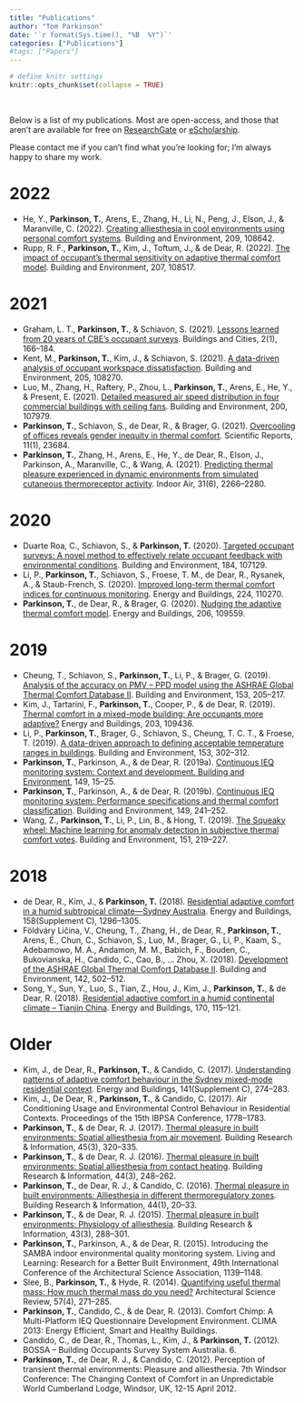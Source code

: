 ```yaml
---
title: "Publications"
author: "Tom Parkinson"
date: '`r format(Sys.time(), "%B  %Y")`'
categories: ["Publications"]
#tags: ["Papers"]
---
```


```r

# define knitr settings
knitr::opts_chunk$set(collapse = TRUE)

```

 <br />

Below is a list of my publications. Most are open-access, and those that aren't are available for free on [ResearchGate](https://www.researchgate.net/profile/Thomas-Parkinson-4) or [eScholarship](https://escholarship.org/search?departments=cedr&q=author%3AParkinson%2C+Thomas). 

Please contact me if you can't find what you're looking for; I'm always happy to share my work.


# 2022

- He, Y., **Parkinson, T.**, Arens, E., Zhang, H., Li, N., Peng, J., Elson, J., & Maranville, C. (2022). [Creating alliesthesia in cool environments using personal comfort systems](https://doi.org/10.1016/j.buildenv.2021.108642){target="_blank"}. Building and Environment, 209, 108642.
- Rupp, R. F., **Parkinson, T.**, Kim, J., Toftum, J., & de Dear, R. (2022). [The impact of occupant’s thermal sensitivity on adaptive thermal comfort model](https://doi.org/10.1016/j.buildenv.2021.108517){target="_blank"}. Building and Environment, 207, 108517.


# 2021

- Graham, L. T., **Parkinson, T.**, & Schiavon, S. (2021). [Lessons learned from 20 years of CBE’s occupant surveys](https://doi.org/10.5334/bc.76){target="_blank"}. Buildings and Cities, 2(1), 166–184.
- Kent, M., **Parkinson, T.**, Kim, J., & Schiavon, S. (2021). [A data-driven analysis of occupant workspace dissatisfaction](https://doi.org/10.1016/j.buildenv.2021.108270){target="_blank"}. Building and Environment, 205, 108270.
- Luo, M., Zhang, H., Raftery, P., Zhou, L., **Parkinson, T.**, Arens, E., He, Y., & Present, E. (2021). [Detailed measured air speed distribution in four commercial buildings with ceiling fans](https://doi.org/10.1016/j.buildenv.2021.107979){target="_blank"}. Building and Environment, 200, 107979.
- **Parkinson, T.**, Schiavon, S., de Dear, R., & Brager, G. (2021). [Overcooling of offices reveals gender inequity in thermal comfort](https://doi.org/10.1038/s41598-021-03121-1){target="_blank"}. Scientific Reports, 11(1), 23684.
- **Parkinson, T.**, Zhang, H., Arens, E., He, Y., de Dear, R., Elson, J., Parkinson, A., Maranville, C., & Wang, A. (2021). [Predicting thermal pleasure experienced in dynamic environments from simulated cutaneous thermoreceptor activity](https://doi.org/10.1111/ina.12859){target="_blank"}. Indoor Air, 31(6), 2266–2280.


# 2020

- Duarte Roa, C., Schiavon, S., & **Parkinson, T.** (2020). [Targeted occupant surveys: A novel method to effectively relate occupant feedback with environmental conditions](https://doi.org/10.1016/j.buildenv.2020.107129){target="_blank"}. Building and Environment, 184, 107129.
- Li, P., **Parkinson, T.**, Schiavon, S., Froese, T. M., de Dear, R., Rysanek, A., & Staub-French, S. (2020). [Improved long-term thermal comfort indices for continuous monitoring](https://doi.org/10.1016/j.enbuild.2020.110270){target="_blank"}. Energy and Buildings, 224, 110270.
- **Parkinson, T.**, de Dear, R., & Brager, G. (2020). [Nudging the adaptive thermal comfort model](https://doi.org/10.1016/j.enbuild.2019.109559){target="_blank"}. Energy and Buildings, 206, 109559.


# 2019

- Cheung, T., Schiavon, S., **Parkinson, T.**, Li, P., & Brager, G. (2019). [Analysis of the accuracy on PMV – PPD model using the ASHRAE Global Thermal Comfort Database II](https://doi.org/10.1016/j.buildenv.2019.01.055){target="_blank"}. Building and Environment, 153, 205–217.
- Kim, J., Tartarini, F., **Parkinson, T.**, Cooper, P., & de Dear, R. (2019). [Thermal comfort in a mixed-mode building: Are occupants more adaptive?](https://doi.org/10.1016/j.enbuild.2019.109436){target="_blank"} Energy and Buildings, 203, 109436.
- Li, P., **Parkinson, T.**, Brager, G., Schiavon, S., Cheung, T. C. T., & Froese, T. (2019). [A data-driven approach to defining acceptable temperature ranges in buildings](https://doi.org/10.1016/j.buildenv.2019.02.020){target="_blank"}. Building and Environment, 153, 302–312.
- **Parkinson, T.**, Parkinson, A., & de Dear, R. (2019a). [Continuous IEQ monitoring system: Context and development. Building and Environment](https://doi.org/10.1016/j.buildenv.2018.12.010){target="_blank"}, 149, 15–25.
- **Parkinson, T.**, Parkinson, A., & de Dear, R. (2019b). [Continuous IEQ monitoring system: Performance specifications and thermal comfort classification](https://doi.org/10.1016/j.buildenv.2018.12.016){target="_blank"}. Building and Environment, 149, 241–252.
- Wang, Z., **Parkinson, T.**, Li, P., Lin, B., & Hong, T. (2019). [The Squeaky wheel: Machine learning for anomaly detection in subjective thermal comfort votes](https://doi.org/10.1016/j.buildenv.2019.01.050){target="_blank"}. Building and Environment, 151, 219–227.


# 2018

- de Dear, R., Kim, J., & **Parkinson, T.** (2018). [Residential adaptive comfort in a humid subtropical climate—Sydney Australia](https://doi.org/10.1016/j.enbuild.2017.11.028){target="_blank"}. Energy and Buildings, 158(Supplement C), 1296–1305.
- Földváry Ličina, V., Cheung, T., Zhang, H., de Dear, R., **Parkinson, T.**, Arens, E., Chun, C., Schiavon, S., Luo, M., Brager, G., Li, P., Kaam, S., Adebamowo, M. A., Andamon, M. M., Babich, F., Bouden, C., Bukovianska, H., Candido, C., Cao, B., … Zhou, X. (2018). [Development of the ASHRAE Global Thermal Comfort Database II](https://doi.org/10.1016/j.buildenv.2018.06.022){target="_blank"}. Building and Environment, 142, 502–512.
- Song, Y., Sun, Y., Luo, S., Tian, Z., Hou, J., Kim, J., **Parkinson, T.**, & de Dear, R. (2018). [Residential adaptive comfort in a humid continental climate – Tianjin China](https://doi.org/10.1016/j.enbuild.2018.03.083){target="_blank"}. Energy and Buildings, 170, 115–121.


# Older

- Kim, J., de Dear, R., **Parkinson, T.**, & Candido, C. (2017). [Understanding patterns of adaptive comfort behaviour in the Sydney mixed-mode residential context](https://doi.org/10.1016/j.enbuild.2017.02.061){target="_blank"}. Energy and Buildings, 141(Supplement C), 274–283.
- Kim, J., De Dear, R., **Parkinson, T.**, & Candido, C. (2017). Air Conditioning Usage and Environmental Control Behaviour in Residential Contexts. Proceedings of the 15th IBPSA Conference, 1778–1783.
- **Parkinson, T.**, & de Dear, R. J. (2017). [Thermal pleasure in built environments: Spatial alliesthesia from air movement](https://doi.org/10.1080/09613218.2016.1140932){target="_blank"}. Building Research & Information, 45(3), 320–335.
- **Parkinson, T.**, & de Dear, R. J. (2016). [Thermal pleasure in built environments: Spatial alliesthesia from contact heating](https://doi.org/10.1080/09613218.2015.1082334){target="_blank"}. Building Research & Information, 44(3), 248–262.
- **Parkinson, T.**, de Dear, R. J., & Candido, C. (2016). [Thermal pleasure in built environments: Alliesthesia in different thermoregulatory zones](https://doi.org/10.1080/09613218.2015.1059653){target="_blank"}. Building Research & Information, 44(1), 20–33.
- **Parkinson, T.**, & de Dear, R. J. (2015). [Thermal pleasure in built environments: Physiology of alliesthesia](https://doi.org/10.1080/09613218.2015.989662){target="_blank"}. Building Research & Information, 43(3), 288–301.
- **Parkinson, T.**, Parkinson, A., & de Dear, R. (2015). Introducing the SAMBA indoor environmental quality monitoring system. Living and Learning: Research for a Better Built Environment, 49th International Conference of the Architectural Science Association, 1139–1148.
- Slee, B., **Parkinson, T.**, & Hyde, R. (2014). [Quantifying useful thermal mass: How much thermal mass do you need?](https://doi.org/10.1080/00038628.2014.951312){target="_blank"} Architectural Science Review, 57(4), 271–285.
- **Parkinson, T.**, Candido, C., & de Dear, R. (2013). Comfort Chimp: A Multi-Platform IEQ Questionnaire Development Environment. CLIMA 2013: Energy Efficient, Smart and Healthy Buildings.
- Candido, C., de Dear, R., Thomas, L., Kim, J., & **Parkinson, T.** (2012). BOSSA – Building Occupants Survey System Australia. 6.
- **Parkinson, T.**, de Dear, R. J., & Candido, C. (2012). Perception of transient thermal environments: Pleasure and alliesthesia. 7th Windsor Conference: The Changing Context of Comfort in an Unpredictable World Cumberland Lodge, Windsor, UK, 12-15 April 2012.
